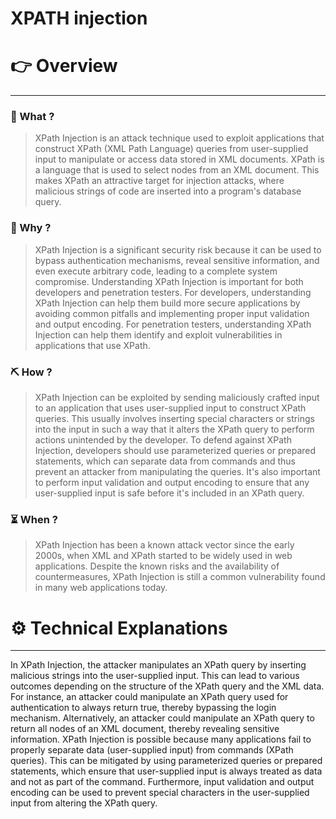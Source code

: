 # XPATH injection


# 👉 Overview

---

### 👀 What ?

> XPath Injection is an attack technique used to exploit applications that construct XPath (XML Path Language) queries from user-supplied input to manipulate or access data stored in XML documents. XPath is a language that is used to select nodes from an XML document. This makes XPath an attractive target for injection attacks, where malicious strings of code are inserted into a program's database query.
> 

### 🧐 Why ?

> XPath Injection is a significant security risk because it can be used to bypass authentication mechanisms, reveal sensitive information, and even execute arbitrary code, leading to a complete system compromise. Understanding XPath Injection is important for both developers and penetration testers. For developers, understanding XPath Injection can help them build more secure applications by avoiding common pitfalls and implementing proper input validation and output encoding. For penetration testers, understanding XPath Injection can help them identify and exploit vulnerabilities in applications that use XPath.
> 

### ⛏️ How ?

> XPath Injection can be exploited by sending maliciously crafted input to an application that uses user-supplied input to construct XPath queries. This usually involves inserting special characters or strings into the input in such a way that it alters the XPath query to perform actions unintended by the developer. To defend against XPath Injection, developers should use parameterized queries or prepared statements, which can separate data from commands and thus prevent an attacker from manipulating the queries. It's also important to perform input validation and output encoding to ensure that any user-supplied input is safe before it's included in an XPath query.
> 

### ⏳ When ?

> XPath Injection has been a known attack vector since the early 2000s, when XML and XPath started to be widely used in web applications. Despite the known risks and the availability of countermeasures, XPath Injection is still a common vulnerability found in many web applications today.
> 

# ⚙️ Technical Explanations

---

In XPath Injection, the attacker manipulates an XPath query by inserting malicious strings into the user-supplied input. This can lead to various outcomes depending on the structure of the XPath query and the XML data. For instance, an attacker could manipulate an XPath query used for authentication to always return true, thereby bypassing the login mechanism. Alternatively, an attacker could manipulate an XPath query to return all nodes of an XML document, thereby revealing sensitive information. XPath Injection is possible because many applications fail to properly separate data (user-supplied input) from commands (XPath queries). This can be mitigated by using parameterized queries or prepared statements, which ensure that user-supplied input is always treated as data and not as part of the command. Furthermore, input validation and output encoding can be used to prevent special characters in the user-supplied input from altering the XPath query.
